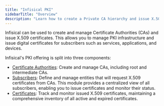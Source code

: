 ```yaml
---
title: "Infisical PKI"
sidebarTitle: "Overview"
description: "Learn how to create a Private CA hierarchy and issue X.509 certificates."
---
```


Infisical can be used to create and manage Certificate Authorities (CAs) and issue X.509 certificates. This allows you to manage PKI infrastructure and issue digital certificates for subscribers such as services, applications, and devices.

Infisical's PKI offering is split into three components:

- [Certificate Authorities](/documentation/platform/pki/private-ca): Create and manage CAs, including root and intermediate CAs.
- [Subscribers](/documentation/platform/pki/subscribers): Define and manage entities that will request X.509 certificates from CAs. This module provides a centralized view of all subscribers, enabling you to issue certificates and monitor their status.
- [Certificates](/documentation/platform/pki/certificates): Track and monitor issued X.509 certificates, maintaining a comprehensive inventory of all active and expired certificates.
